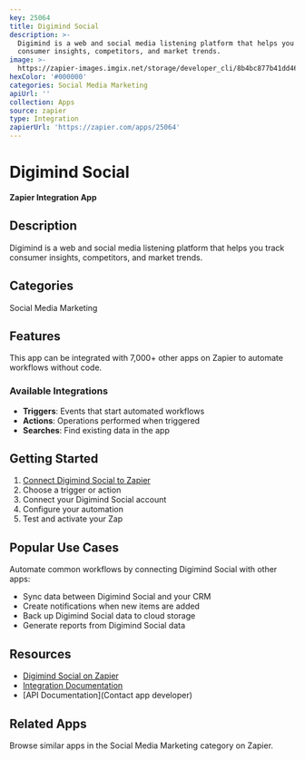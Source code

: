 ```yaml
---
key: 25064
title: Digimind Social
description: >-
  Digimind is a web and social media listening platform that helps you track
  consumer insights, competitors, and market trends.
image: >-
  https://zapier-images.imgix.net/storage/developer_cli/8b4bc877b41dd46630f4e7aa11ba7fb2.png?auto=format%2Ccompress&ixlib=python-3.0.0&q=50
hexColor: '#000000'
categories: Social Media Marketing
apiUrl: ''
collection: Apps
source: zapier
type: Integration
zapierUrl: 'https://zapier.com/apps/25064'
---
```

# Digimind Social

**Zapier Integration App**

## Description

Digimind is a web and social media listening platform that helps you track consumer insights, competitors, and market trends.

## Categories

Social Media Marketing

## Features

This app can be integrated with 7,000+ other apps on Zapier to automate workflows without code.

### Available Integrations

- **Triggers**: Events that start automated workflows
- **Actions**: Operations performed when triggered
- **Searches**: Find existing data in the app

## Getting Started

1. [Connect Digimind Social to Zapier](https://zapier.com/apps/25064)
2. Choose a trigger or action
3. Connect your Digimind Social account
4. Configure your automation
5. Test and activate your Zap

## Popular Use Cases

Automate common workflows by connecting Digimind Social with other apps:

- Sync data between Digimind Social and your CRM
- Create notifications when new items are added
- Back up Digimind Social data to cloud storage
- Generate reports from Digimind Social data

## Resources

- [Digimind Social on Zapier](https://zapier.com/apps/25064)
- [Integration Documentation](https://zapier.com/apps/25064/integrations)
- [API Documentation](Contact app developer)

## Related Apps

Browse similar apps in the Social Media Marketing category on Zapier.
